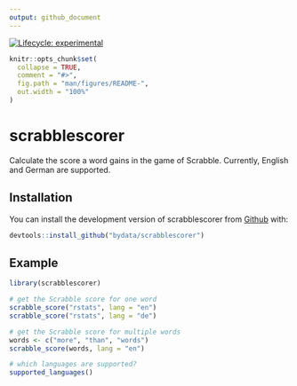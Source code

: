```yaml
---
output: github_document
---
```


<!-- README.md is generated from README.Rmd. Please edit that file -->

<!-- badges: start -->
  [![Lifecycle: experimental](https://img.shields.io/badge/lifecycle-experimental-orange.svg)](https://lifecycle.r-lib.org/articles/stages.html#experimental)
  <!-- badges: end -->

```r
knitr::opts_chunk$set(
  collapse = TRUE,
  comment = "#>",
  fig.path = "man/figures/README-",
  out.width = "100%"
)
```

# scrabblescorer

<!-- badges: start -->
<!-- badges: end -->

Calculate the score a word gains in the game of Scrabble. Currently, English and German are supported.

## Installation

You can install the development version of scrabblescorer from [Github](https://github.com/bydata/scrabblescorer) with:

``` r
devtools::install_github("bydata/scrabblescorer")
```

## Example

```r
library(scrabblescorer)

# get the Scrabble score for one word
scrabble_score("rstats", lang = "en")
scrabble_score("rstats", lang = "de")

# get the Scrabble score for multiple words
words <- c("more", "than", "words")
scrabble_score(words, lang = "en")

# which languages are supported?
supported_languages()

```

